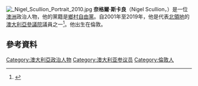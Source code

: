 [[File:_Nigel_Scullion_Portrait_2010.jpg|thumb]]
'''奈格爾·斯卡良'''（Nigel Scullion，{{bd|1956年|5月4日}}）是一位[[澳洲|澳洲]]政治人物，他的黨籍是[[鄉村自由黨|鄉村自由黨]]。自2001年至2019年，他是代表[[北領地|北領地]]的[[澳大利亞參議院|澳大利亞參議院]]議員之一<ref>{{cite news|title=Tony Abbott's cabinet and outer ministry|url=http://www.smh.com.au/federal-politics/political-news/tony-abbotts-cabinet-and-outer-ministry-20130916-2tuma.html|accessdate=16 September 2013|newspaper=smh.com.au|date=16 September 2013|agency=AAP|archive-date=2017-08-06|archive-url=https://web.archive.org/web/20170806191147/http://www.smh.com.au/federal-politics/political-news/tony-abbotts-cabinet-and-outer-ministry-20130916-2tuma.html|dead-url=no}}</ref>。他出生在倫敦。

==參考資料==
{{Reflist}}

{{DEFAULTSORT:Scullion, Nigel}}
[[Category:澳大利亞政治人物|Category:澳大利亞政治人物]]
[[Category:澳大利亚参议员|Category:澳大利亚参议员]]
[[Category:倫敦人|Category:倫敦人]]